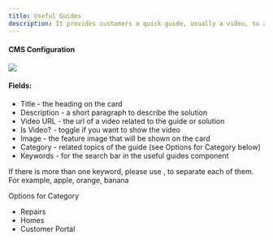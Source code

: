 ```yaml
---
title: Useful Guides
description: It provides customers a quick guide, usually a video, to a specific problem they may face while living in Pobl's houses.
---
```


#### CMS Configuration
<img src='https://files.gitbook.com/v0/b/gitbook-x-prod.appspot.com/o/spaces%2Fqq1gvL7j0PwJkFX9MJae%2Fuploads%2FdV1zFjl5CHiRFk5ZEt91%2FScreenshot%202023-11-03%20at%2016.15.12.png?alt=media&token=71897223-de64-46b8-a503-edc32cb96e64' />

#### Fields:
- Title - the heading on the card
- Description - a short paragraph to describe the solution
- Video URL - the url of a video related to the guide or solution 
- Is Video? - toggle if you want to show the video
- Image - the feature image that will be shown on the card
- Category - related topics of the guide (see Options for Category below)
- Keywords - for the search bar in the useful guides component

<Callout>
If there is more than one keyword, please use , to separate each of them. For example, apple, orange, banana
</Callout>

Options for Category
- Repairs
- Homes
- Customer Portal
